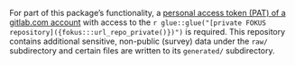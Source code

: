 For part of this package's functionality, a [personal access token (PAT) of a gitlab.com account](https://gitlab.com/-/user_settings/personal_access_tokens)
with access to the `r glue::glue("[private FOKUS repository]({fokus:::url_repo_private()})")` is required. This repository contains additional sensitive,
non-public (survey) data under the `raw/` subdirectory and certain files are written to its `generated/` subdirectory.
